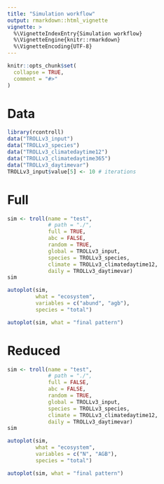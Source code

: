 ```yaml
---
title: "Simulation workflow"
output: rmarkdown::html_vignette
vignette: >
  %\VignetteIndexEntry{Simulation workflow}
  %\VignetteEngine{knitr::rmarkdown}
  %\VignetteEncoding{UTF-8}
---
```


```r
knitr::opts_chunk$set(
  collapse = TRUE,
  comment = "#>"
)
```

# Data

```r
library(rcontroll)
data("TROLLv3_input")
data("TROLLv3_species")
data("TROLLv3_climatedaytime12")
data("TROLLv3_climatedaytime365")
data("TROLLv3_daytimevar")
TROLLv3_input$value[5] <- 10 # iterations
```

# Full

```r
sim <- troll(name = "test",
             # path = "./",
             full = TRUE,
             abc = FALSE, 
             random = TRUE,
             global = TROLLv3_input,
             species = TROLLv3_species,
             climate = TROLLv3_climatedaytime12,
             daily = TROLLv3_daytimevar)
sim
```

```r
autoplot(sim, 
         what = "ecosystem", 
         variables = c("abund", "agb"), 
         species = "total")
```

```r
autoplot(sim, what = "final pattern")
```

# Reduced

```r
sim <- troll(name = "test",
             # path = "./",
             full = FALSE,
             abc = FALSE, 
             random = TRUE,
             global = TROLLv3_input,
             species = TROLLv3_species,
             climate = TROLLv3_climatedaytime12,
             daily = TROLLv3_daytimevar)
sim
```
```r
autoplot(sim, 
         what = "ecosystem", 
         variables = c("N", "AGB"), 
         species = "total")
```

```r
autoplot(sim, what = "final pattern")
```

